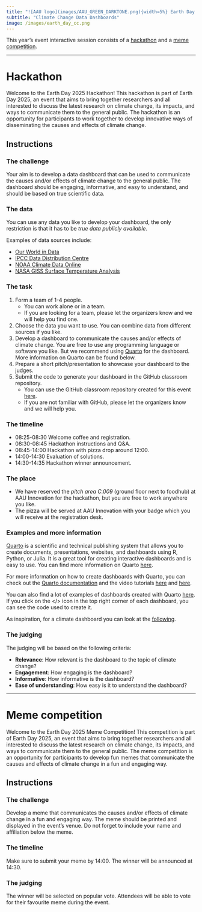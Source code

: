 ```yaml
---
title: "![AAU logo](images/AAU_GREEN_DARKTONE.png){width=5%} Earth Day 2025"
subtitle: "Climate Change Data Dashboards"
image: /images/earth_day_cc.png
---
```


This year's event interactive session consists of a [hackathon](earthday2025_hackathon.qmd#hackathon) and a [meme competition](earthday2025_hackathon.qmd#meme-competition).

---

# Hackathon

Welcome to the Earth Day 2025 Hackathon! This hackathon is part of Earth Day 2025, an event that aims to bring together researchers and all interested to discuss the latest research on climate change, its impacts, and ways to communicate them to the general public. The hackathon is an opportunity for participants to work together to develop innovative ways of disseminating the causes and effects of climate change.

## Instructions

### The challenge

Your aim is to develop a data dashboard that can be used to communicate the causes and/or effects of climate change to the general public. The dashboard should be engaging, informative, and easy to understand, and should be based on true scientific data.

### The data

You can use any data you like to develop your dashboard, the only restriction is that it has to be *true data publicly available*. 

Examples of data sources include:

- [Our World in Data](https://ourworldindata.org/climate-change)
- [IPCC Data Distribution Centre](https://www.ipcc-data.org/)
- [NOAA Climate Data Online](https://www.ncei.noaa.gov/cdo-web/)
- [NASA GISS Surface Temperature Analysis](https://data.giss.nasa.gov/gistemp/)

### The task

1. Form a team of 1-4 people. 
   - You can work alone or in a team. 
   - If you are looking for a team, please let the organizers know and we will help you find one.
2. Choose the data you want to use. You can combine data from different sources if you like.
3. Develop a dashboard to communicate the causes and/or effects of climate change. You are free to use any programming language or software you like. But we recommend using [Quarto](https://quarto.org) for the dashboard. More information on Quarto can be found below. 
4. Prepare a short pitch/presentation to showcase your dashboard to the judges.
5. Submit the code to generate your dashboard in the GitHub classroom repository. 
   - You can use the GitHub classroom repository created for this event [here](https://classroom.github.com/a/kHmR41Gj).
   - If you are not familiar with GitHub, please let the organizers know and we will help you.


### The timeline

- 08:25-08:30 Welcome coffee and registration.
- 08:30-08:45 Hackathon instructions and Q&A.
- 08:45-14:00 Hackathon with pizza drop around 12:00.
- 14:00-14:30 Evaluation of solutions.
- 14:30-14:35 Hackathon winner announcement.

### The place

- We have reserved the *pitch area C.009* (ground floor next to foodhub) at AAU Innovation for the hackathon, but you are free to work anywhere you like.
- The pizza will be served at AAU Innovation with your badge which you will receive at the registration desk.

### Examples and more information 

[Quarto](https://quarto.org) is a scientific and technical publishing system that allows you to create documents, presentations, websites, and dashboards using R, Python, or Julia. It is a great tool for creating interactive dashboards and is easy to use. You can find more information on Quarto [here](https://quarto.org).

For more information on how to create dashboards with Quarto, you can check out the [Quarto documentation](https://quarto.org/docs/dashboards/) and the video tutorials [here](https://youtu.be/HW7QbqI4fH0?si=aG2Sk_hucVNAzFhv) and [here](https://youtu.be/_VGJIPRGTy4?si=ituI4qh82WSA5mYk).

You can also find a lot of examples of dashboards created with Quarto [here](https://quarto.org/docs/gallery/#dashboards). If you click on the </> icon in the top right corner of each dashboard, you can see the code used to create it. 

As inspiration, for a climate dashboard you can look at the [following](https://everval.github.io/Dashboard-Breaching-1.5C/).


### The judging

The judging will be based on the following criteria:

- **Relevance**: How relevant is the dashboard to the topic of climate change?
- **Engagement**: How engaging is the dashboard?
- **Informative**: How informative is the dashboard?
- **Ease of understanding**: How easy is it to understand the dashboard?

---

# Meme competition

Welcome to the Earth Day 2025 Meme Competition! This competition is part of Earth Day 2025, an event that aims to bring together researchers and all interested to discuss the latest research on climate change, its impacts, and ways to communicate them to the general public. The meme competition is an opportunity for participants to develop fun memes that communicate the causes and effects of climate change in a fun and engaging way.

## Instructions

### The challenge

Develop a meme that communicates the causes and/or effects of climate change in a fun and engaging way. The meme should be printed and displayed in the event's venue. Do not forget to include your name and affiliation below the meme.

### The timeline

Make sure to submit your meme by 14:00. The winner will be announced at 14:30.

### The judging

The winner will be selected on popular vote. Attendees will be able to vote for their favourite meme during the event.
